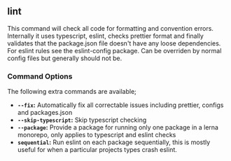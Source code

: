 
<Meta title="scripts/commands/lint" />

## lint

This command will check all code for formatting and convention errors.
Internally it uses typescript, eslint, checks prettier format and finally validates that the package.json file doesn't have any loose dependencies.
For eslint rules see the eslint-config package. Can be overriden by normal config files but generally should not be.

### Command Options

The following extra commands are available;

- **`--fix`:** Automatically fix all correctable issues including prettier, configs and packages.json
- **`--skip-typescript`:** Skip typescript checking
- **`--package`:** Provide a package for running only one package in a lerna monorepo, only applies to typescript and eslint checks
- **`sequential`:** Run eslint on each package sequentially, this is mostly useful for when a particular projects types crash eslint.
